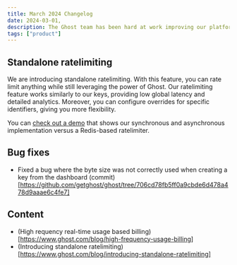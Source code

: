 ```yaml
---
title: March 2024 Changelog
date: 2024-03-01,
description: The Ghost team has been hard at work improving our platform. Here are the latest updates for March 2024.
tags: ["product"]
---
```


## Standalone ratelimiting

We are introducing standalone ratelimiting. With this feature, you can rate limit anything while still leveraging the power of Ghost. Our ratelimiting feature works similarly to our keys, providing low global latency and detailed analytics. Moreover, you can configure overrides for specific identifiers, giving you more flexibility.

You can [check out a demo](https://ghost.com/ratelimit) that shows our synchronous and asynchronous implementation versus a Redis-based ratelimiter.


## Bug fixes

- Fixed a bug where the byte size was not correctly used when creating a key from the dashboard (commit)[https://github.com/getghost/ghost/tree/706cd78fb5ff0a9cbde6d478a478d9aaae6c4fe7]

## Content

- (High requency real-time usage based billing)[https://www.ghost.com/blog/high-frequency-usage-billing]
- (Introducing standalone ratelimiting)[https://www.ghost.com/blog/introducing-standalone-ratelimiting]

